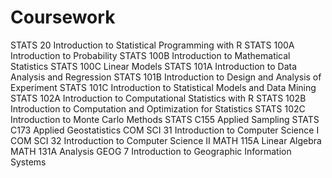 # Coursework
STATS 20 \hfill Introduction to Statistical Programming with R
STATS 100A \hfill Introduction to Probability
STATS 100B \hfill Introduction to Mathematical Statistics
STATS 100C \hfill Linear Models
STATS 101A \hfill Introduction to Data Analysis and Regression
STATS 101B \hfill Introduction to Design and Analysis of Experiment
STATS 101C \hfill Introduction to Statistical Models and Data Mining
STATS 102A \hfill Introduction to Computational Statistics with R
STATS 102B \hfill Introduction to Computation and Optimization for Statistics
STATS 102C \hfill Introduction to Monte Carlo Methods
STATS C155 \hfill Applied Sampling
STATS C173 \hfill Applied Geostatistics
COM SCI 31 \hfill Introduction to Computer Science I
COM SCI 32 \hfill Introduction to Computer Science II
MATH 115A \hfill Linear Algebra
MATH 131A \hfill Analysis
GEOG 7 \hfill Introduction to Geographic Information Systems




